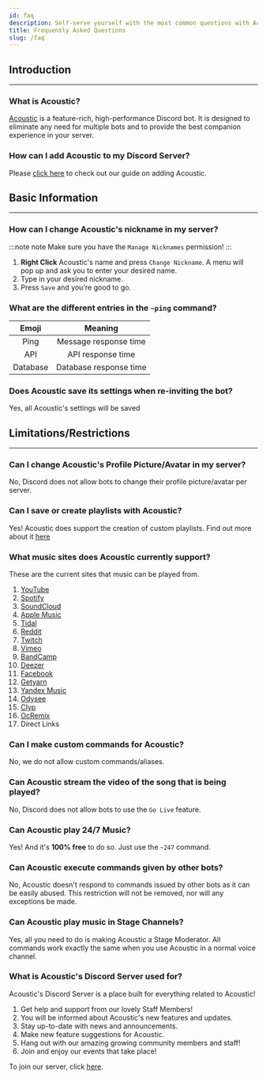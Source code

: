```yaml
---
id: faq
description: Self-serve yourself with the most common questions with Acoustic!
title: Frequently Asked Questions
slug: /faq
---
```


<!-- The start of the Introduction Section -->

## Introduction

---

### What is Acoustic?

[Acoustic](/landing) is a feature-rich, high-performance Discord bot. It is designed to eliminate any need for multiple bots and to provide the best companion experience in your server.

### How can I add Acoustic to my Discord Server?

Please [click here](/adding-acoustic) to check out our guide on adding Acoustic.

## Basic Information

---

### How can I change Acoustic's nickname in my server?

:::note note
Make sure you have the `Manage Nicknames` permission!
:::

1. **Right Click** Acoustic's name and press `Change Nickname`. A menu will pop up and ask you to enter your desired name.
2. Type in your desired nickname.
3. Press `Save` and you're good to go.

### What are the different entries in the `~ping` command?

|  Emoji   |        Meaning         |
| :------: | :--------------------: |
|   Ping   | Message response time  |
|   API    |   API response time    |
| Database | Database response time |

### Does Acoustic save its settings when re-inviting the bot?

Yes, all Acoustic's settings will be saved

<!-- The end of the Basic Information Section -->

<!-- The start of the Limitations/Restrictions Section -->

## Limitations/Restrictions

---

### Can I change Acoustic's Profile Picture/Avatar in my server?

No, Discord does not allow bots to change their profile picture/avatar per server.

### Can I save or create playlists with Acoustic?

Yes! Acoustic does support the creation of custom playlists. Find out more about it [here](playlists)

### What music sites does Acoustic currently support?

These are the current sites that music can be played from.

1. [YouTube](https://www.youtube.com/)
2. [Spotify](https://www.spotify.com/)
3. [SoundCloud](https://www.soundcloud.com/)
4. [Apple Music](https://music.apple.com)
5. [Tidal](https://tidal.com/)
6. [Reddit](https://reddit.com)
7. [Twitch](https://www.twitch.tv/)
8. [Vimeo](https://www.vimeo.com/)
9. [BandCamp](https://www.bandcamp.com)
10. [Deezer](https://www.deezer.com/us/)
11. [Facebook](https://www.facebook.com)
12. [Getyarn](https://getyarn.io/)
13. [Yandex Music](https://music.yandex.com)
14. [Odysee](https://odysee.com/)
15. [Clyp](https://www.clyp.it/)
16. [OcRemix](https://ocremix.org/)
17. Direct Links

### Can I make custom commands for Acoustic?

No, we do not allow custom commands/aliases.

### Can Acoustic stream the video of the song that is being played?

No, Discord does not allow bots to use the `Go Live` feature.

### Can Acoustic play 24/7 Music?

Yes! And it's **100% free** to do so. Just use the `~247` command.

### Can Acoustic execute commands given by other bots?

No, Acoustic doesn't respond to commands issued by other bots as it can be easily abused. This restriction will not be removed, nor will any exceptions be made.

### Can Acoustic play music in Stage Channels?

Yes, all you need to do is making Acoustic a Stage Moderator. All commands work exactly the same when you use Acoustic in a normal voice channel.

### What is Acoustic's Discord Server used for?

Acoustic's Discord Server is a place built for everything related to Acoustic!

1. Get help and support from our lovely Staff Members!
2. You will be informed about Acoustic's new features and updates.
3. Stay up-to-date with news and announcements.
4. Make new feature suggestions for Acoustic.
5. Hang out with our amazing growing community members and staff!
6. Join and enjoy our events that take place!

To join our server, click [here](https://acoustic.to/support).
